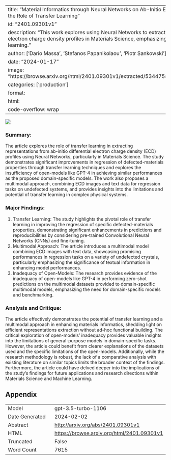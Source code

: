 
---
title: "Material Informatics through Neural Networks on Ab-Initio Electron Charge Densities: the Role of Transfer Learning"
id: "2401.09301v1"
description: "This work explores using Neural Networks to extract representations from electron charge density profiles in Materials Science, emphasizing the role of transfer learning."
author: ['Dario Massa', 'Stefanos Papanikolaou', 'Piotr Sankowski']
date: "2024-01-17"
image: "https://browse.arxiv.org/html/2401.09301v1/extracted/5344758/figures/originaldata.png"
categories: ['production']
format:
  html:
    code-overflow: wrap
---

![](https://browse.arxiv.org/html/2401.09301v1/extracted/5344758/figures/originaldata.png)

### **Summary:**
The article explores the role of transfer learning in extracting representations from ab-initio differential electron charge density (ECD) profiles using Neural Networks, particularly in Materials Science. The study demonstrates significant improvements in regression of defected-materials properties through transfer learning techniques and explores the insufficiency of open-models like GPT-4 in achieving similar performances as the proposed domain-specific models. The work also proposes a multimodal approach, combining ECD images and text data for regression tasks on undefected systems, and provides insights into the limitations and potential of transfer learning in complex physical systems.

### Major Findings:
1. Transfer Learning: The study highlights the pivotal role of transfer learning in improving the regression of specific defected-materials properties, demonstrating significant enhancements in predictions and reproducibilities by considering pre-trained Convolutional Neural Networks (CNNs) and fine-tuning. 
2. Multimodal Approach: The article introduces a multimodal model combining ECD images with text data, showcasing promising performances in regression tasks on a variety of undefected crystals, particularly emphasizing the significance of textual information in enhancing model performances.
3. Inadequacy of Open-Models: The research provides evidence of the inadequacy of open-models like GPT-4 in performing zero-shot predictions on the multimodal datasets provided to domain-specific multimodal models, emphasizing the need for domain-specific models and benchmarking.

### Analysis and Critique:
The article effectively demonstrates the potential of transfer learning and a multimodal approach in enhancing materials informatics, shedding light on efficient representations extraction without ad-hoc functional building. The critical exploration of open-models' inadequacy provides valuable insights into the limitations of general-purpose models in domain-specific tasks. However, the article could benefit from clearer explanations of the datasets used and the specific limitations of the open-models. Additionally, while the research methodology is robust, the lack of a comparative analysis with existing literature on similar topics limits the broader context of the findings. Furthermore, the article could have delved deeper into the implications of the study's findings for future applications and research directions within Materials Science and Machine Learning.

## Appendix

|          |          |
|----------|----------|
| Model     | gpt-3.5-turbo-1106       |
| Date Generated     | 2024-02-02       |
| Abstract | [http://arxiv.org/abs/2401.09301v1](http://arxiv.org/abs/2401.09301v1)        |
| HTML     | [https://browse.arxiv.org/html/2401.09301v1](https://browse.arxiv.org/html/2401.09301v1)       |
| Truncated       | False       |
| Word Count       | 7615       |
